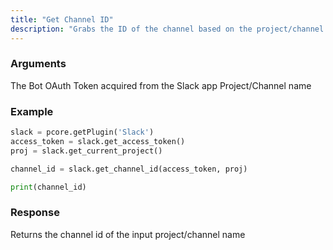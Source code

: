 ```yaml
---
title: "Get Channel ID"
description: "Grabs the ID of the channel based on the project/channel name"
---
```


### Arguments
<ParamField path="access_token" type="string" required>
    The Bot OAuth Token acquired from the Slack app
</ParamField>
<ParamField path="project" type="string" required>
    Project/Channel name
</ParamField>

### Example
```python Slack\Scripts\client\prism\api.py lines icon="python"
slack = pcore.getPlugin('Slack')
access_token = slack.get_access_token()
proj = slack.get_current_project()

channel_id = slack.get_channel_id(access_token, proj)

print(channel_id)
```
  
### Response
<ResponseField name="channel_id" type="String">
    Returns the channel id of the input project/channel name
</ResponseField>
  